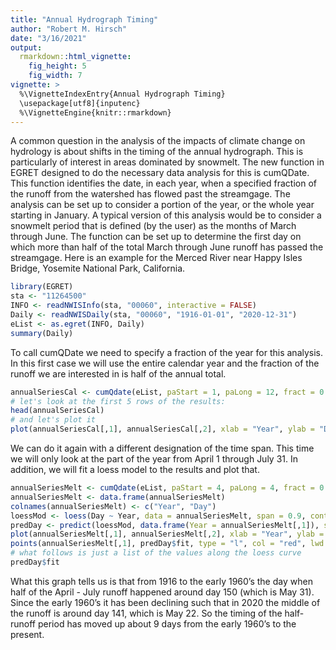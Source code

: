 ```yaml
---
title: "Annual Hydrograph Timing"
author: "Robert M. Hirsch"
date: "3/16/2021"
output: 
  rmarkdown::html_vignette:
    fig_height: 5
    fig_width: 7
vignette: >
  %\VignetteIndexEntry{Annual Hydrograph Timing}
  \usepackage[utf8]{inputenc}
  %\VignetteEngine{knitr::rmarkdown}
---
```


A common question in the analysis of the impacts of climate change on hydrology is about shifts in the timing of the annual hydrograph.  This is particularly of interest in areas dominated by snowmelt.  The new function in EGRET designed to do the necessary data analysis for this is cumQDate.  This function identifies the date, in each year, when a specified fraction of the runoff from the watershed has flowed past the streamgage.  The analysis can be set up to consider a portion of the year, or the whole year starting in January.  A typical version of this analysis would be to consider a snowmelt period that is defined (by the user) as the months of March through June.  The function can be set up to determine the first day on which more than half of the total March through June runoff has passed the streamgage.  Here is an example for the Merced River near Happy Isles Bridge, Yosemite National Park, California.

```r
library(EGRET)
sta <- "11264500"
INFO <- readNWISInfo(sta, "00060", interactive = FALSE)
Daily <- readNWISDaily(sta, "00060", "1916-01-01", "2020-12-31")
eList <- as.egret(INFO, Daily)
summary(Daily)
```

To call cumQDate we need to specify a fraction of the year for this analysis.  In this first case we will use the entire calendar year and the fraction of the runoff we are interested in is half of the annual total.

```r
annualSeriesCal <- cumQdate(eList, paStart = 1, paLong = 12, fract = 0.5)
# let's look at the first 5 rows of the results:
head(annualSeriesCal)
# and let's plot it
plot(annualSeriesCal[,1], annualSeriesCal[,2], xlab = "Year", ylab = "Day of the Year", main = "Day of the year for half the annual runoff\nMerced River at Happy Isles")
```

We can do it again with a different designation of the time span.  This time we will only look at the part of the year from April 1 through July 31.  In addition, we will fit a loess model to the results and plot that.

```r
annualSeriesMelt <- cumQdate(eList, paStart = 4, paLong = 4, fract = 0.5)
annualSeriesMelt <- data.frame(annualSeriesMelt)
colnames(annualSeriesMelt) <- c("Year", "Day")
loessMod <- loess(Day ~ Year, data = annualSeriesMelt, span = 0.9, control = loess.control(surface = "direct"))
predDay <- predict(loessMod, data.frame(Year = annualSeriesMelt[,1]), se = TRUE)
plot(annualSeriesMelt[,1], annualSeriesMelt[,2], xlab = "Year", ylab = "Day of the Year", main = "Day of the year for half the annual runoff for April through July\nMerced River at Happy Isles")
points(annualSeriesMelt[,1], predDay$fit, type = "l", col = "red", lwd = 2)
# what follows is just a list of the values along the loess curve
predDay$fit
```

What this graph tells us is that from 1916 to the early 1960's the day when half of the April - July runoff happened around day 150 (which is May 31).  Since the early 1960's it has been declining such that in 2020 the middle of the runoff is around day 141, which is May 22.  So the timing of the half-runoff period has moved up about 9 days from the early 1960's to the present.  